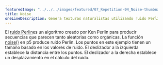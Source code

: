 ---
featuredImage: "../../../images/featured/07_Repetition-04_Noise-thumbnail.png"
title: Noise
oneLineDescription: Genera texturas naturalistas utilizando ruido Perlin.
---

El <a href="https://en.wikipedia.org/wiki/Perlin_noise" target="_blank">ruido Perlin</a>es 
un algoritmo creado por Ken Perlin para producir secuencias que parecen tanto aleatorias como orgánicas. 
La función <a href="https://p5js.org/reference/p5/noise" target="_blank">noise()</a> en p5 produce ruido Perlin.
Los puntos en este ejemplo tienen un tamaño basado en los valores de ruido. El deslizador a la izquierda establece 
la distancia entre los puntos. El deslizador a la derecha establece un desplazamiento en el cálculo del ruido.
